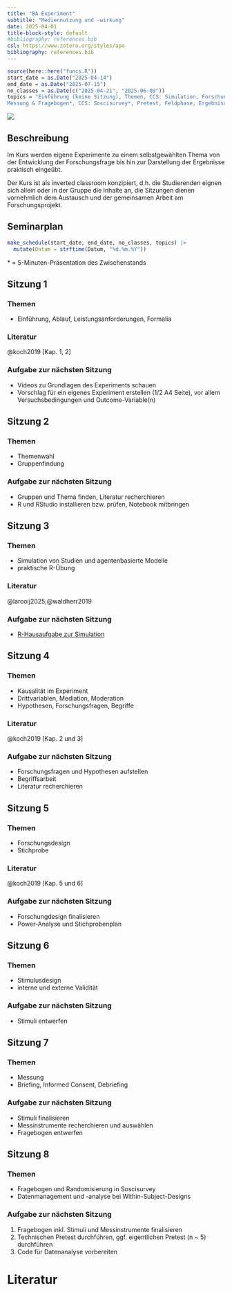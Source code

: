 ```yaml
---
title: "BA Experiment"
subtitle: "Mediennutzung und -wirkung"
date: 2025-04-01
title-block-style: default
#bibliography: references.bib
csl: https://www.zotero.org/styles/apa
bibliography: references.bib
---
```


```r
source(here::here("funcs.R"))
start_date = as.Date("2025-04-14")
end_date = as.Date("2025-07-15")
no_classes = as.Date(c("2025-04-21", "2025-06-09"))
topics = "Einführung (keine Sitzung), Themen, CCS: Simulation, Forschungsfragen & Hypothesen, Studiendesign und Stichprobe*, CCS: Stimuluserstellung*, 
Messung & Fragebogen*, CCS: Soscisurvey*, Pretest, Feldphase, Ergebnisaufbereitung, Abschluss" |> str_split_1(", ") |> str_squish()
```

![](images/exp_title.jpg)

## Beschreibung

Im Kurs werden eigene Experimente zu einem selbstgewählten Thema von der Entwicklung der Forschungsfrage bis hin zur Darstellung der Ergebnisse praktisch eingeübt.

Der Kurs ist als inverted classroom konzipiert, d.h. die Studierenden eignen sich allein oder in der Gruppe die Inhalte an, die Sitzungen dienen vornehmlich dem Austausch und der gemeinsamen Arbeit am Forschungsprojekt.

## Seminarplan

```r
make_schedule(start_date, end_date, no_classes, topics) |> 
  mutate(Datum = strftime(Datum, "%d.%m.%Y"))
```

\* = 5-Minuten-Präsentation des Zwischenstands

## Sitzung 1 <a class="bi bi-easel-fill" href="slides.html#/s1" alt="Folien"></a> {#1}

### Themen

-   Einführung, Ablauf, Leistungsanforderungen, Formalia

### Literatur

@koch2019 [Kap. 1, 2]

### Aufgabe zur nächsten Sitzung

-   Videos zu Grundlagen des Experiments schauen
-   Vorschlag für ein eigenes Experiment erstellen (1/2 A4 Seite), vor allem Versuchsbedingungen und Outcome-Variable(n)

## Sitzung 2 <a class="bi bi-easel-fill" href="slides.html#/s2" alt="Folien"></a> {#2}

### Themen

-   Themenwahl
-   Gruppenfindung

### Aufgabe zur nächsten Sitzung

-   Gruppen und Thema finden, Literatur recherchieren
-   R und RStudio installieren bzw. prüfen, Notebook mitbringen

## Sitzung 3 <a class="bi bi-easel-fill" href="slides.html#/s3" alt="Folien"></a> {#3}

### Themen

-   Simulation von Studien und agentenbasierte Modelle
-   praktische R-Übung

### Literatur

@larooij2025;@waldherr2019

### Aufgabe zur nächsten Sitzung

-   [R-Hausaufgabe zur Simulation](https://stats.ifp.uni-mainz.de/ba-ccs-track/exp-simulation.html)

## Sitzung 4 <a class="bi bi-easel-fill" href="slides.html#/s4" alt="Folien"></a> {#4}

### Themen

-   Kausalität im Experiment
- Drittvariablen, Mediation, Moderation
-   Hypothesen, Forschungsfragen, Begriffe

### Literatur

@koch2019 [Kap. 2 und 3]

### Aufgabe zur nächsten Sitzung

-   Forschungsfragen und Hypothesen aufstellen
- Begriffsarbeit
- Literatur recherchieren

## Sitzung 5 <a class="bi bi-easel-fill" href="slides.html#/s5" alt="Folien"></a> {#5}

### Themen

- Forschungsdesign
- Stichprobe

### Literatur

@koch2019 [Kap. 5 und 6]

### Aufgabe zur nächsten Sitzung

- Forschungdesign finalisieren
- Power-Analyse und Stichprobenplan


## Sitzung 6 <a class="bi bi-easel-fill" href="slides.html#/s6" alt="Folien"></a> {#6}

### Themen

- Stimulusdesign
- interne und externe Validität


### Aufgabe zur nächsten Sitzung

- Stimuli entwerfen

## Sitzung 7 <a class="bi bi-easel-fill" href="slides.html#/s7" alt="Folien"></a> {#7}

### Themen

- Messung
- Briefing, Informed Consent, Debriefing


### Aufgabe zur nächsten Sitzung

- Stimuli finalisieren
- Messinstrumente recherchieren und auswählen
- Fragebogen entwerfen

## Sitzung 8 <a class="bi bi-easel-fill" href="slides.html#/s8" alt="Folien"></a> {#8}

### Themen

- Fragebogen und Randomisierung in Soscisurvey
- Datenmanagement und -analyse bei Within-Subject-Designs


### Aufgabe zur nächsten Sitzung

1. Fragebogen inkl. Stimuli und Messinstrumente finalisieren
2. Technischen Pretest durchführen, ggf. eigentlichen Pretest (n ~ 5) durchführen
3. Code für Datenanalyse vorbereiten

# Literatur
